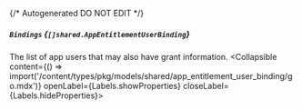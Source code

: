{/* Autogenerated DO NOT EDIT  */}

##### `Bindings` *{`[]shared.AppEntitlementUserBinding`}*
The list of app users that may also have grant information.
<Collapsible content={() => import('/content/types/pkg/models/shared/app_entitlement_user_binding/go.mdx')} openLabel={Labels.showProperties} closeLabel={Labels.hideProperties}>
</Collapsible>


